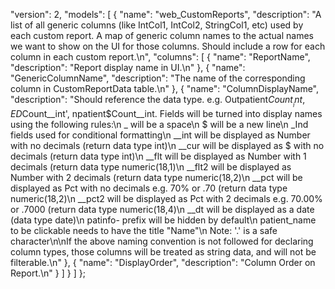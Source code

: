   "version": 2,
  "models": [
    {
      "name": "web_CustomReports",
      "description": "A list of all generic columns (like IntCol1, IntCol2, StringCol1, etc) used by each custom report. A map of generic column names to the actual names we want to show on the UI for those columns. Should include a row for each column in each custom report.\n",
      "columns": [
        {
          "name": "ReportName",
          "description": "Report display name in UI.\n"
        },
        {
          "name": "GenericColumnName",
          "description": "The name of the corresponding column in CustomReportData table.\n"
        },
        {
          "name": "ColumnDisplayName",
          "description": "Should reference the data type. e.g. Outpatient$Count__int, ED$Count__int', npatient$Count__int. Fields will be turned into display names using the following rules:\n  _ will be a space\n  $ will be a new line\n  _Ind fields used for conditional formatting\n  __int will be displayed as Number with no decimals (return data type int)\n  __cur will be displayed as $ with no decimals (return data type int)\n  __flt will be displayed as Number with 1 decimals (return data type numeric(18,1)\n  __flt2 will be displayed as Number with 2 decimals (return data type numeric(18,2)\n  __pct will be displayed as Pct with no decimals e.g. 70% or .70 (return data type numeric(18,2)\n  __pct2 will be displayed as Pct with 2 decimals e.g. 70.00% or .7000 (return data type numeric(18,4)\n  __dt will be displayed as a date (data type date)\n  patinfo- prefix will be hidden by default\n  patient_name to be clickable needs to have the title \"Name\"\n  Note: '.' is a safe character\n\nIf the above naming convention is not followed for declaring column types, those columns will be treated as string data, and will not be filterable.\n"
        },
        {
          "name": "DisplayOrder",
          "description": "Column Order on Report.\n"
        }
      ]
    }
  ]
};
